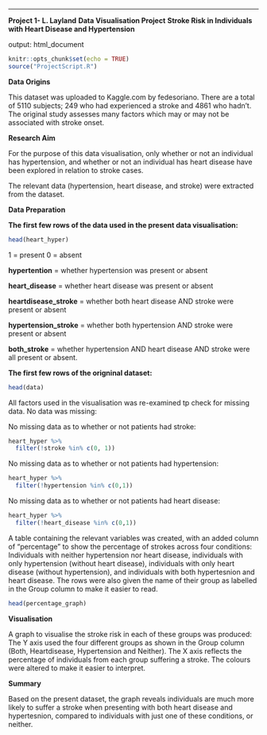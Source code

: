 ---

**Project 1- L. Layland**
**Data Visualisation Project**
**Stroke Risk in Individuals with Heart Disease and Hypertension**

output: html_document

```r
knitr::opts_chunk$set(echo = TRUE)
source("ProjectScript.R")
```

**Data Origins**

This dataset was uploaded to Kaggle.com by fedesoriano. There are a total of 5110 subjects; 249 who had experienced a stroke and 4861 who hadn't. The original study assesses many factors which may or may not be associated with stroke onset.

**Research Aim**

For the purpose of this data visualisation, only whether or not an individual has hypertension, and whether or not an individual has heart disease have been explored in relation to stroke cases.

The relevant data (hypertension, heart disease, and stroke) were extracted from the dataset. 

**Data Preparation**

  __The first few rows of the data used in the present data visualisation:__
 
```r
head(heart_hyper)
```
1 = present
0 = absent

 
__hypertention__ = whether hypertension was present or absent

__heart_disease__ = whether heart disease was present or absent

__heartdisease_stroke__ = whether both heart disease AND stroke were present or absent

__hypertension_stroke__ = whether both hypertension AND stroke were present or absent

__both_stroke__ = whether hypertension AND heart disease AND stroke were all present or absent.



__The first few rows of the origninal dataset:__
```r
head(data)
```

All factors used in the visualisation was re-examined tp check for missing data. No data was missing:

No missing data as to whether or not patients had stroke:
```r
heart_hyper %>%
  filter(!stroke %in% c(0, 1))
```

No missing data as to whether or not patients had hypertension:
```r
heart_hyper %>%
  filter(!hypertension %in% c(0,1))
```

No missing data as to whether or not patients had heart disease:
```r
heart_hyper %>%
  filter(!heart_disease %in% c(0,1))
```

A table containing the relevant variables was created, with an added column of "percentage" to show the percentage of strokes across four conditions:
  Individuals with neither hypertension nor heart disease, individuals with only hypertension (without heart disease), individuals with only heart disease (without hypertension), and individuals with both hypertesnion and heart disease.
  The rows were also given the name of their group as labelled in the Group column to make it easier to read.
```r
head(percentage_graph)
```

**Visualisation**

A graph to visualise the stroke risk in each of these groups was produced:
The Y axis used the four different groups as shown in the Group column (Both, Heartdisease, Hypertension and Neither). The X axis reflects the percentage of individuals from each group suffering a stroke.
  The colours were altered to make it easier to interpret.
 
**Summary**

Based on the present dataset, the graph reveals individuals are much more likely to suffer a stroke when presenting with both heart disease and hypertesnion, compared to individuals with just one of these conditions, or neither.

